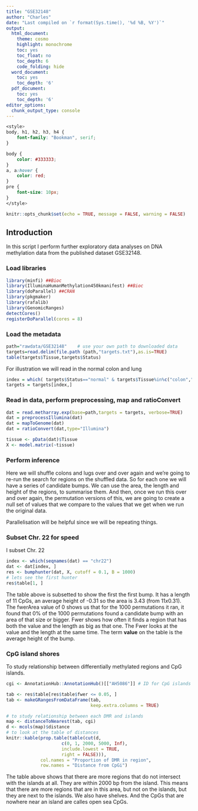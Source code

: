 ```yaml
---
title: "GSE32148"
author: "Charles"
date: "Last compiled on `r format(Sys.time(), '%d %B, %Y')`"
output:
  html_document:
    theme: cosmo
    highlight: monochrome
    toc: yes
    toc_float: no
    toc_depth: 6
    code_folding: hide
  word_document:
    toc: yes
    toc_depth: '6'
  pdf_document:
    toc: yes
    toc_depth: '6'
editor_options:
  chunk_output_type: console
---
```


```css
<style>
body, h1, h2, h3, h4 {
    font-family: "Bookman", serif;
}

body {
    color: #333333;
}
a, a:hover {
    color: red;
}
pre {
    font-size: 10px;
}
</style>
```

```r
knitr::opts_chunk$set(echo = TRUE, message = FALSE, warning = FALSE)
```

## Introduction

In this script I perform further exploratory data analyses on DNA methylation data from the published dataset GSE32148.

### Load libraries

```r
library(minfi) ##Bioc
library(IlluminaHumanMethylation450kmanifest) ##Bioc
library(doParallel) ##CRAN
library(pkgmaker)
library(rafalib)
library(GenomicRanges)
detectCores()
registerDoParallel(cores = 8)
```

### Load the metadata

```r
path="rawdata/GSE32148"    # use your own path to downloaded data
targets=read.delim(file.path (path,"targets.txt"),as.is=TRUE)
table(targets$Tissue,targets$Status)
```

For illustration we will read in the normal colon and lung

```r
index = which( targets$Status=="normal" & targets$Tissue%in%c("colon","lung") )
targets = targets[index,]
```

### Read in data, perform preprocessing, map and ratioConvert

```r
dat = read.metharray.exp(base=path,targets = targets, verbose=TRUE)
dat = preprocessIllumina(dat)
dat = mapToGenome(dat)
dat = ratioConvert(dat,type="Illumina")
```

```r
tissue <- pData(dat)$Tissue
X <- model.matrix(~tissue)
```

### Perform inference

Here we will shuffle colons and lugs over and over again and we're going to re-run the search for regions on the shuffled data.
So for each one we will have a series of candidate bumps. We can use the area, the length and height of the regions, to summarise them. And then, once we run this over and over again, the permutation versions of this, we are going to create a null set of values that we compare to the values that we get when we run the original data.

Parallelisation will be helpful since we will be repeating things.

### Subset Chr. 22 for speed

I subset Chr. 22

```r
index <- which(seqnames(dat) == "chr22")
dat <- dat[index, ]
res <- bumphunter(dat, X, cutoff = 0.1, B = 1000)
# lets see the first hunter
res$table[1, ]
```

The table above is subsetted to show the first the first bump. It has a length of 11 CpGs, an average height of -0.31 so the area is 3.43 (from $11 x 0.31$). The fwerArea value of 0 shows us that for the 1000 permutations it ran, it found that  0% of the 1000 permutations found a candidate bump with an area of that size or bigger. Fwer shows how often it finds a region that has both the value and the length as big as that one. The Fwer looks at the value and the length at the same time. The term **value** on the table is the average height of the bump.

### CpG island shores

To study relationship between differentially methylated regions and CpG islands.

```r
cgi <- AnnotationHub::AnnotationHub()[["AH5086"]] # ID for CpG islands

tab <- res$table[res$table$fwer <= 0.05, ]
tab <- makeGRangesFromDataFrame(tab,
                                keep.extra.columns = TRUE)

# to study relationship between each DMR and islands
map <- distanceToNearest(tab, cgi)
d <- mcols(map)$distance
# to look at the table of distances
knitr::kable(prop.table(table(cut(d,
                     c(0, 1, 2000, 5000, Inf),
                     include.lowest = TRUE,
                     right = FALSE))),
             col.names = "Proportion of DMR in region",
             row.names = "Distance from CpGi")
```

The table above shows that there are more regions that do not intersect with the islands at all. They are within 2000 bp from the island. This means that there are more regions that are in this area, but not on the islands, but they are next to the islands. We also have shelves. And the CpGs that are nowhere near an island are calles open sea CpGs.